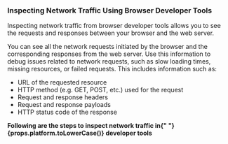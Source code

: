 <h3>Inspecting Network Traffic Using Browser Developer Tools</h3>

Inspecting network traffic from browser developer tools allows you to see the
requests and responses between your browser and the web server.

You can see all the network requests initiated by the browser and the corresponding responses from the web server. Use this information to debug issues related to network requests, such as slow loading times, missing resources, or failed requests. This includes information such as:

- URL of the requested resource
- HTTP method (e.g. GET, POST, etc.) used for the request
- Request and response headers
- Request and response payloads
- HTTP status code of the response

<strong>
  Following are the steps to inspect network traffic in{" "}
  {props.platform.toLowerCase()} developer tools
</strong>
